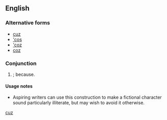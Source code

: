 ==English==

===Alternative forms===
* [[cuz]]
* [['cos]]
* [['coz]]
* [[coz]]

===Conjunction===
{{en-con}}

# {{slang|US}} {{eye dialect of|[['cause]]|nodot=1}}; because.

====Usage notes====
*Aspiring writers can use this construction to make a fictional character sound particularly illiterate, but may wish to avoid it otherwise.

[[Category:English terms spelled with '|cuz]]